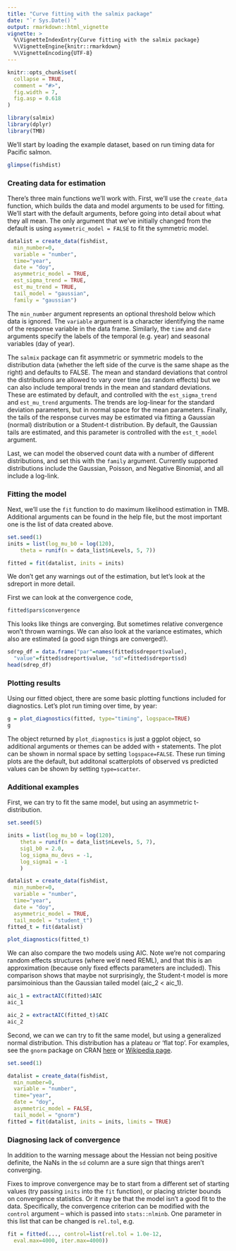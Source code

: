```yaml
---
title: "Curve fitting with the salmix package"
date: "`r Sys.Date()`"
output: rmarkdown::html_vignette
vignette: >
  %\VignetteIndexEntry{Curve fitting with the salmix package}
  %\VignetteEngine{knitr::rmarkdown}
  %\VignetteEncoding{UTF-8}
---
```


```r
knitr::opts_chunk$set(
  collapse = TRUE,
  comment = "#>",
  fig.width = 7,
  fig.asp = 0.618
)
```

```r
library(salmix)
library(dplyr)
library(TMB)
```

We'll start by loading the example dataset, based on run timing data for Pacific salmon.

```r
glimpse(fishdist)
```

### Creating data for estimation

There's three main functions we'll work with. First, we'll use the `create_data` function, which builds the data and model arguments to be used for fitting. We'll start with the default arguments, before going into detail about what they all mean. The only argument that we've initially changed from the default is using `asymmetric_model = FALSE` to fit the symmetric model.

```r
datalist = create_data(fishdist, 
  min_number=0, 
  variable = "number", 
  time="year", 
  date = "doy",
  asymmetric_model = TRUE, 
  est_sigma_trend = TRUE, 
  est_mu_trend = TRUE, 
  tail_model = "gaussian", 
  family = "gaussian")
```

The `min_number` argument represents an optional threshold below which data is ignored. The `variable` argument is a character identifying the name of the response variable in the data frame. Similarly, the `time` and `date` arguments specify the labels of the temporal (e.g. year) and seasonal variables (day of year).

The `salmix` package can fit asymmetric or symmetric models to the distribution data (whether the left side of the curve is the same shape as the right) and defaults to FALSE. The mean and standard deviations that control the distributions are allowed to vary over time (as random effects) but we can also include temporal trends in the mean and standard deviations. These are estimated by default, and controlled with the `est_sigma_trend` and `est_mu_trend` arguments. The trends are log-linear for the standard deviation parameters, but in normal space for the mean parameters. Finally, the tails of the response curves may be estimated via fitting a Gaussian (normal) distribution or a Student-t distribution. By default, the Gaussian tails are estimated, and this parameter is controlled with the `est_t_model` argument.

Last, we can model the observed count data with a number of different distributions, and set this with the `family` argument. Currently supported distributions include the Gaussian, Poisson, and Negative Binomial, and all include a log-link. 

### Fitting the model

Next, we'll use the `fit` function to do maximum likelihood estimation in TMB. Additional arguments can be found in the help file, but the most important one is the list of data created above.

```r
set.seed(1)
inits = list(log_mu_b0 = log(120),
    theta = runif(n = data_list$nLevels, 5, 7))

fitted = fit(datalist, inits = inits)
```

We don't get any warnings out of the estimation, but let's look at the sdreport in more detail. 

First we can look at the convergence code,
```r
fitted$pars$convergence
```

This looks like things are converging. But sometimes relative convergence won't thrown warnings. We can also look at the variance estimates, which also are estimated (a good sign things are converged!).

```r
sdrep_df = data.frame("par"=names(fitted$sdreport$value),
  "value"=fitted$sdreport$value, "sd"=fitted$sdreport$sd)
head(sdrep_df)
```

### Plotting results

Using our fitted object, there are some basic plotting functions included for diagnostics. Let's plot run timing over time, by year:

```r
g = plot_diagnostics(fitted, type="timing", logspace=TRUE)
g
```

The object returned by `plot_diagnostics` is just a ggplot object, so additional arguments or themes can be added with `+ ` statements. The plot can be shown in normal space by setting `logspace=FALSE`. These run timing plots are the default, but additonal scatterplots of observed vs predicted values can be shown by setting `type=scatter`.

### Additional examples 
First, we can try to fit the same model, but using an asymmetric t-distribution.

```r
set.seed(5)

inits = list(log_mu_b0 = log(120),
    theta = runif(n = data_list$nLevels, 5, 7),
    sig1_b0 = 2.0,
    log_sigma_mu_devs = -1,
    log_sigma1 = -1
    )

datalist = create_data(fishdist, 
  min_number=0, 
  variable = "number", 
  time="year", 
  date = "doy",
  asymmetric_model = TRUE, 
  tail_model = "student_t")
fitted_t = fit(datalist)
```

```r
plot_diagnostics(fitted_t)
```

We can also compare the two models using AIC. Note we're not comparing random effects structures (where we'd need REML), and that this is an approximation (because only fixed effects parameters are included). This comparison shows that maybe not surprisingly, the Student-t model is more parsimoinious than the Gaussian tailed model (aic_2 < aic_1).

```r
aic_1 = extractAIC(fitted)$AIC
aic_1

aic_2 = extractAIC(fitted_t)$AIC
aic_2
```

Second, we can we can try to fit the same model, but using a generalized normal distribution. This distribution has a plateau or 'flat top'. For examples, see the `gnorm` package on CRAN [here](https://cran.r-project.org/web/packages/gnorm/index.html) or [Wikipedia page](https://en.wikipedia.org/wiki/Generalized_normal_distribution).

```r
set.seed(1)

datalist = create_data(fishdist, 
  min_number=0, 
  variable = "number", 
  time="year", 
  date = "doy",
  asymmetric_model = FALSE, 
  tail_model = "gnorm")
fitted = fit(datalist, inits = inits, limits = TRUE)
```

### Diagnosing lack of convergence

In addition to the warning message about the Hessian not being positive definite, the NaNs in the `sd` column are a sure sign that things aren't converging. 

Fixes to improve convergence may be to start from a different set of starting values (try passing `inits` into the `fit` function), or placing stricter bounds on convergence statistics. Or it may be that the model isn't a good fit to the data. Specifically, the convergence criterion can be modified with the `control` argument -- which is passed into `stats::nlminb`. One parameter in this list that can be changed is `rel.tol`, e.g.

```r
fit = fitted(..., control=list(rel.tol = 1.0e-12, 
  eval.max=4000, iter.max=4000))
```

